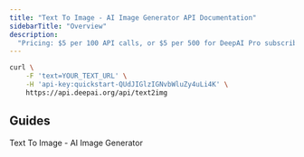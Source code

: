 ```yaml
---
title: "Text To Image - AI Image Generator API Documentation"
sidebarTitle: "Overview"
description:
  "Pricing: $5 per 100 API calls, or $5 per 500 for DeepAI Pro subscribers"
---
```


```bash Quick Start API Request
curl \
    -F 'text=YOUR_TEXT_URL' \
    -H 'api-key:quickstart-QUdJIGlzIGNvbWluZy4uLi4K' \
    https://api.deepai.org/api/text2img
```

## Guides

<CardGroup>

<Card title="API Options" icon="square-terminal" href="api-options" />

<Card title="Frequenty Asked Questions" icon="circle-question" href="/faq" />

<Card title="Examples" icon="code" href="/curl">
  Text To Image - AI Image Generator
</Card>

</CardGroup>
